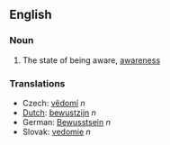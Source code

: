 ==English==
=== Noun ===

# The state of being aware, [[awareness]]

===Translations===
*Czech: [[vědomí]]  ''n''
*[[Dutch]]: [[bewustzijn]] ''n''
*German: [[Bewusstsein]] ''n''
*Slovak: [[vedomie]]  ''n''